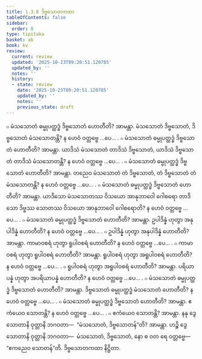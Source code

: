 ```yaml
---
title: 1.3.8 ဒိဗ္ဗသောတကထာ
tableOfContents: false
sidebar:
  order: 8
type: tipitaka
basket: ab
book: kv
review:
  current: review
  updated: '2025-10-23T09:20:51.120785'
  updated_by: ''
  notes: ''
  history:
  - state: review
    date: '2025-10-23T09:20:51.120785'
    updated_by: ''
    notes: ''
    previous_state: draft
---
```



<ReviewStatus review={frontmatter.review} showDetails={true} />

<HypothesisAnnotation frontmatter={frontmatter} />

<DynamicBreadcrumb />

<Division number="375" book="kv" e="ch" v="32" p="191">

<Paragraph number="1213" book="kv">
๐ မံသသောတံ ဓမ္မုပတ္ထဒ္ဓံ ဒိဗ္ဗသောတံ ဟောတီတိ? အာမန္တာ. မံသသောတံ ဒိဗ္ဗသောတံ, ဒိဗ္ဗသောတံ မံသသောတန္တိ? န ဟေဝံ ဝတ္တဗ္ဗေ …ပေ… .
</Paragraph>

<Paragraph number="1214" book="kv">
๐ မံသသောတံ ဓမ္မုပတ္ထဒ္ဓံ ဒိဗ္ဗသောတံ ဟောတီတိ? အာမန္တာ. ယာဒိသံ မံသသောတံ တာဒိသံ ဒိဗ္ဗသောတံ, ယာဒိသံ ဒိဗ္ဗသောတံ တာဒိသံ မံသသောတန္တိ? န ဟေဝံ ဝတ္တဗ္ဗေ …ပေ… .
</Paragraph>

<Paragraph number="1215" book="kv">
๐ မံသသောတံ ဓမ္မုပတ္ထဒ္ဓံ ဒိဗ္ဗသောတံ ဟောတီတိ? အာမန္တာ. တညေဝ မံသသောတံ တံ ဒိဗ္ဗသောတံ, တံ ဒိဗ္ဗသောတံ တံ မံသသောတန္တိ? န ဟေဝံ ဝတ္တဗ္ဗေ …ပေ… .
</Paragraph>

<Paragraph number="1216" book="kv">
๐ မံသသောတံ ဓမ္မုပတ္ထဒ္ဓံ ဒိဗ္ဗသောတံ ဟောတီတိ? အာမန္တာ. ယာဒိသော မံသသောတဿ ဝိသယော အာနုဘာဝေါ ဂေါစရော တာဒိသော ဒိဗ္ဗဿ သောတဿ ဝိသယော အာနုဘာဝေါ ဂေါစရောတိ? န ဟေဝံ ဝတ္တဗ္ဗေ …ပေ… .
</Paragraph>

<Paragraph number="1217" book="kv">
๐ မံသသောတံ ဓမ္မုပတ္ထဒ္ဓံ ဒိဗ္ဗသောတံ ဟောတီတိ? အာမန္တာ. ဥပါဒိန္နံ ဟုတွာ အနုပါဒိန္နံ ဟောတီတိ? န ဟေဝံ ဝတ္တဗ္ဗေ …ပေ… .
</Paragraph>

<Paragraph number="1218" book="kv">
๐ ဥပါဒိန္နံ ဟုတွာ အနုပါဒိန္နံ ဟောတီတိ? အာမန္တာ. ကာမာဝစရံ ဟုတွာ ရူပါဝစရံ ဟောတီတိ? န ဟေဝံ ဝတ္တဗ္ဗေ …ပေ… .
</Paragraph>

<Paragraph number="1219" book="kv">
๐ ကာမာဝစရံ ဟုတွာ ရူပါဝစရံ ဟောတီတိ? အာမန္တာ. ရူပါဝစရံ ဟုတွာ အရူပါဝစရံ ဟောတီတိ? န ဟေဝံ ဝတ္တဗ္ဗေ …ပေ… .
</Paragraph>

<Paragraph number="1220" book="kv">
๐ ရူပါဝစရံ ဟုတွာ အရူပါဝစရံ ဟောတီတိ? အာမန္တာ. ပရိယာပန္နံ ဟုတွာ အပရိယာပန္နံ ဟောတီတိ? န ဟေဝံ ဝတ္တဗ္ဗေ …ပေ… .
</Paragraph>

</Division>
<Division number="376" book="kv" e="ch" v="32" p="192">

<Paragraph number="1221" book="kv">
๐ မံသသောတံ ဓမ္မုပတ္ထဒ္ဓံ ဒိဗ္ဗသောတံ ဟောတီတိ? အာမန္တာ. ဒိဗ္ဗသောတံ ဓမ္မုပတ္ထဒ္ဓံ မံသသောတံ ဟောတီတိ? န ဟေဝံ ဝတ္တဗ္ဗေ …ပေ… .
</Paragraph>

<Paragraph number="1222" book="kv">
๐ မံသသောတံ ဓမ္မုပတ္ထဒ္ဓံ ဒိဗ္ဗသောတံ ဟောတီတိ? အာမန္တာ. ဧကံယေဝ သောတန္တိ? န ဟေဝံ ဝတ္တဗ္ဗေ …ပေ… .
</Paragraph>

<Paragraph number="1223" book="kv">
๐ ဧကံယေဝ သောတန္တိ? အာမန္တာ. နနု ဒွေ သောတာနိ ဝုတ္တာနိ ဘဂဝတာ—  “မံသသောတံ, ဒိဗ္ဗသောတန်”တိ? အာမန္တာ. ဟဉ္စိ ဒွေ သောတာနိ ဝုတ္တာနိ ဘဂဝတာ—  မံသသောတံ, ဒိဗ္ဗသောတံ, နော စ ဝတ ရေ ဝတ္တဗ္ဗေ—  “ဧကညေဝ သောတန်”တိ.

</Paragraph>
</Division>

<Paragraph number="1224" type="center" book="kv">
ဒိဗ္ဗသောတကထာ နိဋ္ဌိတာ.
</Paragraph>